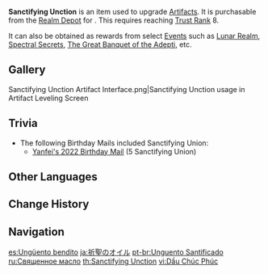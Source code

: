 {{Item Infobox
|id           = 105002
|image        = Item Sanctifying Unction.png
|type         = Artifact EXP Materials
|quality      = 3
|description  = Artifact EXP material. Gives 2,500 EXP.<br />Material that contains the distilled essence of great power. It can contribute to the enhancement of artifacts.
|source1      = [[Realm Depot]]
|source2      = [[Event]]s
}}
'''Sanctifying Unction''' is an item used to upgrade [[Artifacts]]. It is purchasable from the [[Realm Depot]] for {{item|Realm Currency|24|x=90}}. This requires reaching [[Trust Rank]] 8.

It can also be obtained as rewards from select [[Event]]s such as [[Lunar Realm]], [[Spectral Secrets]], [[The Great Banquet of the Adepti]], etc.

==Gallery==
<gallery>
Sanctifying Unction Artifact Interface.png|Sanctifying Unction usage in Artifact Leveling Screen
</gallery>

==Trivia==
* The following Birthday Mails included Sanctifying Union:
** [[Birthday/Yanfei#Date...|Yanfei's 2022 Birthday Mail]] (5 Sanctifying Union)

==Other Languages==
{{Other Languages
|en      = Sanctifying Unction
|zhs     = 祝圣油膏
|zhs_rm  = Zhù Shèng Yóu Gāo
|zht     = 祝聖油膏
|zht_rm  = Zhù Shèng Yóu Gāo
|zh_tl   = Consecration Ointment
|ja      = 祈聖のオイル
|ja_rm   = Kisei no Oiru{{Assumed}}
|ja_tl   = Oil of Holy Prayers
|ko      = 축복의 연고
|ko_rm   = Chukbok-ui Yeon'go
|ko_tl   = Ointment of Blessing
|es      = Ungüento bendito
|es_tl   = Blessed Ointment
|fr      = Baume sanctifiant
|fr_tl   = Sanctifying Balm
|ru      = Священное масло
|ru_tl   = Sacred Oil
|th      = Sanctifying Unction
|vi      = Dầu Chúc Phúc
|vi_tl   = Oil of Holy Blessings
|de      = Weihsalbe
|de_tl   = Votive Ointment
|id      = Sanctifying Unction
|pt      = Unguento Santificado
|pt_tl   = 
|tr      = Kutsal Yağ
|tr_tl   = 
|it      = Unguento santificatore
|it_tl   = Sanctifying Unction
}}

==Change History==
{{Change History|1.5}}

==Navigation==
{{EXP Navbox|Item Sources}}

[[es:Ungüento bendito]]
[[ja:祈聖のオイル]]
[[pt-br:Unguento Santificado]]
[[ru:Священное масло]]
[[th:Sanctifying Unction]]
[[vi:Dầu Chúc Phúc]]